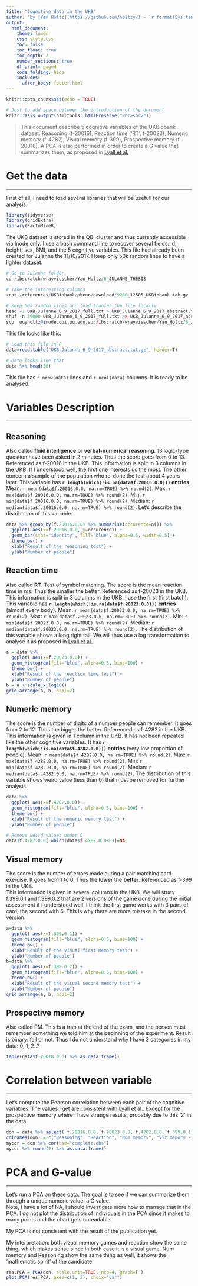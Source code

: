 ```yaml
---
title: "Cognitive data in the UKB"
author: "by [Yan Holtz](https://github.com/holtzy/) - `r format(Sys.time(), '%d %B %Y')`"
output:
  html_document:
    theme: lumen
    css: style.css
    toc: false
    toc_float: true
    toc_depth: 2
    number_sections: true
    df_print: paged
    code_folding: hide
    includes:
      after_body: footer.html
---
```


```r
knitr::opts_chunk$set(echo = TRUE)
```
  
```r
# Just to add space between the introduction of the document
knitr::asis_output(htmltools::htmlPreserve("<br><br>"))
```


> This document describe 5 cognitive variables of the UKBiobank dataset: Reasoning (f-20016), Reaction time ('RT', f-20023), Numeric memory (f-4282), Visual memory (f-399), Prospective memory (f-20018). A PCA is also performed in order to create a G value that summarizes them, as proposed in [Lyall et al.](http://journals.plos.org/plosone/article?id=10.1371/journal.pone.0154222)


# Get the data
***
First of all, I need to load several libraries that will be usefull for our analysis.
```r
library(tidyverse)
library(gridExtra)
library(FactoMineR)
```

The UKB dataset is stored in the QBI cluster and thus currently accessible via Inode only. I use a bash command line to recover several fields: id, height, sex, BMI, and the 5 cognitive variables.
This file had already been created for Julanne the 11/10/2017. I keep only 50k random lines to have a lighter dataset.
```r
# Go to Julanne folder
cd /ibscratch/wrayvisscher/Yan_Holtz/6_JULANNE_THESIS

# Take the interesting columns
zcat /references/UKBiobank/pheno/download/9280_12505_UKBiobank.tab.gz | cut -f1,2529,2530,2531,3587,2544,2545,2546,2532,2533,2534,163,164,166,167,169,170,171,3452,3453,3454,784,4059,3570,3589,3568,3569,4064,4065,4081,4075,4076,4077,4066,4067,4068,4087,25,9,8,4083,26,27,28,3429,3430,3431,3432,3433,3434,3435,150,151,152,4069,4070,4071,3439,3440,3441,3438,7064,8487,8488,8489,8490,8491,8492,8493,8494,8495,8496,8497,8498,8499,8500,8501,6008,6009,6010,5896,5897,5898,5899,5900,5901 > /clusterdata/uqyholtz/6_JULANNE_THESIS/UKB_Julanne_6_9_2017_full.txt

# Keep 50k random lines and load tranfer the file locally
head -1 UKB_Julanne_6_9_2017_full.txt > UKB_Julanne_6_9_2017_abstract.txt
shuf -n 50000 UKB_Julanne_6_9_2017_full.txt >> UKB_Julanne_6_9_2017_abstract.txt
scp  uqyholtz@inode.qbi.uq.edu.au:/ibscratch/wrayvisscher/Yan_Holtz/6_JULANNE_THESIS/UKB_Julanne_6_9_2017_abstract.txt.gz .
```

This file looks like this:
```r
# Load this file in R
data=read.table("UKB_Julanne_6_9_2017_abstract.txt.gz", header=T)

# Data looks like that
data %>% head(30)
```

This file has `r nrow(data)` lines and `r ncol(data)` columns. It is ready to be analysed.





# Variables Description {.tabset .tabset-fade .tabset-pills}
***

## Reasoning
Also called **fluid intelligence** or **verbal-numerical reasoning**. 13 logic-type question have been asked in 2 minutes. Thus the score goes from 0 to 13. Referenced as f-20016 in the UKB. This information is split in 3 columns in the UKB. If I understood well, the first one interests us the most. The other concern a sample of the population who re-done the test about 4 years later. This variable has **`r length(which(!is.na(data$f.20016.0.0)))` entries**. Mean: `r mean(data$f.20016.0.0, na.rm=TRUE) %>% round(2)`. Max: `r max(data$f.20016.0.0, na.rm=TRUE) %>% round(2)`. Min: `r min(data$f.20016.0.0, na.rm=TRUE) %>% round(2)`. Median: `r median(data$f.20016.0.0, na.rm=TRUE) %>% round(2)`. Let's describe the distribution of this variable.
```r
data %>% group_by(f.20016.0.0) %>% summarise(occurence=n()) %>%
  ggplot( aes(x=f.20016.0.0, y=occurence)) +
  geom_bar(stat="identity", fill="blue", alpha=0.5, width=0.5) +
  theme_bw() +
  xlab("Result of the reasoning test") +
  ylab("Number of people")
```




## Reaction time
Also called **RT**. Test of symbol matching. The score is the mean reaction time in ms. Thus the smaller the better. Referenced as f-20023 in the UKB. This information is split in 3 columns in the UKB. I use the first (first batch). This variable has **`r length(which(!is.na(data$f.20023.0.0)))` entries** (almost every body). Mean: `r mean(data$f.20023.0.0, na.rm=TRUE) %>% round(2)`. Max: `r max(data$f.20023.0.0, na.rm=TRUE) %>% round(2)`. Min: `r min(data$f.20023.0.0, na.rm=TRUE) %>% round(2)`. Median: `r median(data$f.20023.0.0, na.rm=TRUE) %>% round(2)`. The distribution of this variable shows a long right tail. We will thus use a log transformation to analyse it as proposed in [Lyall et al.](http://journals.plos.org/plosone/article?id=10.1371/journal.pone.0154222).
```r
a = data %>% 
  ggplot( aes(x=f.20023.0.0)) +
  geom_histogram(fill="blue", alpha=0.5, bins=100) +
  theme_bw() +
  xlab("Result of the reaction time test") +
  ylab("Number of people")
b = a + scale_x_log10()
grid.arrange(a, b, ncol=2)
```


## Numeric memory
The score is the number of digits of a number people can remember. It goes from 2 to 12. Thus the bigger the better. Referenced as f-4282 in the UKB. This information is given in 1 column in the UKB. It has not been repeated like the other cognitive variables. It has **`r length(which(!is.na(data$f.4282.0.0)))` entries** (very low proportion of people). Mean: `r mean(data$f.4282.0.0, na.rm=TRUE) %>% round(2)`. Max: `r max(data$f.4282.0.0, na.rm=TRUE) %>% round(2)`. Min: `r min(data$f.4282.0.0, na.rm=TRUE) %>% round(2)`. Median: `r median(data$f.4282.0.0, na.rm=TRUE) %>% round(2)`. The distribution of this variable shows weird value (less than 0) that must be removed for further analysis.
```r
data %>% 
  ggplot( aes(x=f.4282.0.0)) +
  geom_histogram(fill="blue", alpha=0.5, bins=100) +
  theme_bw() +
  xlab("Result of the numeric memory test") +
  ylab("Number of people")

# Remove weird values under 0
data$f.4282.0.0[ which(data$f.4282.0.0<0)]=NA
```



## Visual memory
The score is the number of errors made during a pair matching card exercise. It goes from 1 to 6. Thus the **lower** the **better**. Referenced as f-399 in the UKB.  
This information is given in several columns in the UKB. We will study f.399.0.1 and f.399.0.2 that are 2 versions of the game done during the initial assessment if I understood well. I think the first game works with 3 pairs of card, the second with 6. This is why there are more mistake in the second version.
```r
a=data %>% 
  ggplot( aes(x=f.399.0.1)) +
  geom_histogram(fill="blue", alpha=0.5, bins=100) +
  theme_bw() +
  xlab("Result of the visual first memory test") +
  ylab("Number of people")
b=data %>% 
  ggplot( aes(x=f.399.0.2)) +
  geom_histogram(fill="blue", alpha=0.5, bins=100) +
  theme_bw() +
  xlab("Result of the visual second memory test") +
  ylab("Number of people")
grid.arrange(a, b, ncol=2)
```


## Prospective memory
Also called PM. This is a trap at the end of the exam, and the person must remember something we told him at the beginning of the experiment. Result is binary: fail or not. Thus I do not understand why I have 3 categories in my data: 0, 1, 2..?
```r
table(data$f.20018.0.0) %>% as.data.frame()
```


# Correlation between variable
***
Let's compute the Pearson correlation between each pair of the cognitive variables. The values I get are consistent with [Lyall et al.](http://journals.plos.org/plosone/article?id=10.1371/journal.pone.0154222). Except for the prospective memory where I have strange results, probably due to this '2' in the data.
```r
don = data %>% select( f.20016.0.0, f.20023.0.0, f.4282.0.0, f.399.0.1, f.399.0.2, f.20018.0.0)
colnames(don) = c("Reasoning", "Reaction", "Num memory", "Viz memory - 1", "Viz memory - 2", "Prosp memory")
mycor = don %>% cor(use="complete.obs")
mycor %>% round(2) %>% as.data.frame()
```


# PCA and G-value
***
Let's run a PCA on these data. The goal is to see if we can summarize them through a unique numeric value: a G value.  
Note, I have a lot of NA, I should investigate more how to manage that in the PCA.
I do not plot the distribution of individuals in the PCA since it makes to many points and the chart gets unreadable.  
  
My PCA is not consistent with the result of the publication yet.  

My interpretation: both vizual memory games and reaction show the same thing, which makes sense since in both case it is a visual game. Num memory and Reasoning show the same thing as well, it shows the 'mathematic spirit' of the candidate.
```r
res.PCA = PCA(don, scale.unit=TRUE, ncp=4, graph=F ) 
plot.PCA(res.PCA, axes=c(1, 2), choix="var")
```

